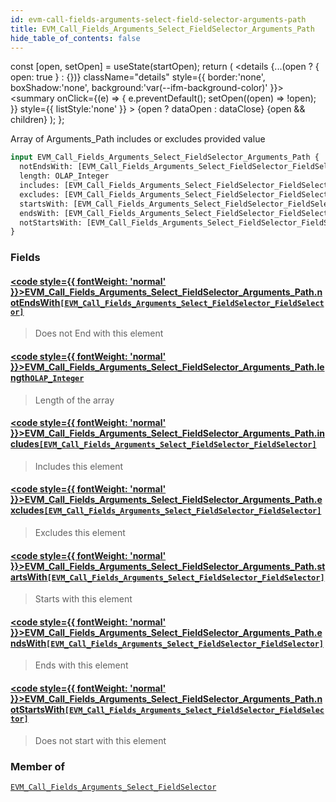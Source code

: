 ```yaml
---
id: evm-call-fields-arguments-select-field-selector-arguments-path
title: EVM_Call_Fields_Arguments_Select_FieldSelector_Arguments_Path
hide_table_of_contents: false
---
```







  const [open, setOpen] = useState(startOpen);
  return (
    <details {...(open ? { open: true } : {})} className="details" style={{ border:'none', boxShadow:'none', background:'var(--ifm-background-color)' }}>
      <summary
        onClick={(e) => {
          e.preventDefault();
          setOpen((open) => !open);
        }}
        style={{ listStyle:'none' }}
      >
      {open ? dataOpen : dataClose}
      </summary>
      {open && children}
    </details>
  );
};




Array of Arguments_Path includes or excludes provided value


```graphql
input EVM_Call_Fields_Arguments_Select_FieldSelector_Arguments_Path {
  notEndsWith: [EVM_Call_Fields_Arguments_Select_FieldSelector_FieldSelector]
  length: OLAP_Integer
  includes: [EVM_Call_Fields_Arguments_Select_FieldSelector_FieldSelector]
  excludes: [EVM_Call_Fields_Arguments_Select_FieldSelector_FieldSelector]
  startsWith: [EVM_Call_Fields_Arguments_Select_FieldSelector_FieldSelector]
  endsWith: [EVM_Call_Fields_Arguments_Select_FieldSelector_FieldSelector]
  notStartsWith: [EVM_Call_Fields_Arguments_Select_FieldSelector_FieldSelector]
}
```




### Fields

#### [<code style={{ fontWeight: 'normal' }}>EVM_Call_Fields_Arguments_Select_FieldSelector_Arguments_Path.<b>notEndsWith</b></code>](#)<Bullet />[`[EVM_Call_Fields_Arguments_Select_FieldSelector_FieldSelector]`](/docs/graphql-reference/inputs/evm-call-fields-arguments-select-field-selector-field-selector) <Badge class="secondary" text="list"/> <Badge class="secondary" text="input"/>
> Does not End with this element
> 

#### [<code style={{ fontWeight: 'normal' }}>EVM_Call_Fields_Arguments_Select_FieldSelector_Arguments_Path.<b>length</b></code>](#)<Bullet />[`OLAP_Integer`](/docs/graphql-reference/inputs/olap-integer) <Badge class="secondary" text="input"/>
> Length of the array
> 

#### [<code style={{ fontWeight: 'normal' }}>EVM_Call_Fields_Arguments_Select_FieldSelector_Arguments_Path.<b>includes</b></code>](#)<Bullet />[`[EVM_Call_Fields_Arguments_Select_FieldSelector_FieldSelector]`](/docs/graphql-reference/inputs/evm-call-fields-arguments-select-field-selector-field-selector) <Badge class="secondary" text="list"/> <Badge class="secondary" text="input"/>
> Includes this element
> 

#### [<code style={{ fontWeight: 'normal' }}>EVM_Call_Fields_Arguments_Select_FieldSelector_Arguments_Path.<b>excludes</b></code>](#)<Bullet />[`[EVM_Call_Fields_Arguments_Select_FieldSelector_FieldSelector]`](/docs/graphql-reference/inputs/evm-call-fields-arguments-select-field-selector-field-selector) <Badge class="secondary" text="list"/> <Badge class="secondary" text="input"/>
> Excludes this element
> 

#### [<code style={{ fontWeight: 'normal' }}>EVM_Call_Fields_Arguments_Select_FieldSelector_Arguments_Path.<b>startsWith</b></code>](#)<Bullet />[`[EVM_Call_Fields_Arguments_Select_FieldSelector_FieldSelector]`](/docs/graphql-reference/inputs/evm-call-fields-arguments-select-field-selector-field-selector) <Badge class="secondary" text="list"/> <Badge class="secondary" text="input"/>
> Starts with this element
> 

#### [<code style={{ fontWeight: 'normal' }}>EVM_Call_Fields_Arguments_Select_FieldSelector_Arguments_Path.<b>endsWith</b></code>](#)<Bullet />[`[EVM_Call_Fields_Arguments_Select_FieldSelector_FieldSelector]`](/docs/graphql-reference/inputs/evm-call-fields-arguments-select-field-selector-field-selector) <Badge class="secondary" text="list"/> <Badge class="secondary" text="input"/>
> Ends with this element
> 

#### [<code style={{ fontWeight: 'normal' }}>EVM_Call_Fields_Arguments_Select_FieldSelector_Arguments_Path.<b>notStartsWith</b></code>](#)<Bullet />[`[EVM_Call_Fields_Arguments_Select_FieldSelector_FieldSelector]`](/docs/graphql-reference/inputs/evm-call-fields-arguments-select-field-selector-field-selector) <Badge class="secondary" text="list"/> <Badge class="secondary" text="input"/>
> Does not start with this element
> 



### Member of

[`EVM_Call_Fields_Arguments_Select_FieldSelector`](/docs/graphql-reference/inputs/evm-call-fields-arguments-select-field-selector)  <Badge class="secondary" text="input"/>

